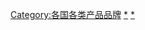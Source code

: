 {{Categories by country|nocat}}

[[Category:各国各类产品品牌|Category:各国各类产品品牌]]
[[Category:各國食品|*]]
[[Category:食品品牌|*]]